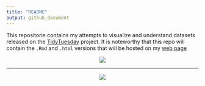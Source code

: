 ```yaml
---
title: "README"
output: github_document
---
```


This repositorie contains my attempts to visualize and understand datasets released on the [TidyTuesday](https://github.com/rfordatascience/tidytuesday) project. It is noteworthy that this repo will contain the `.Rmd` and `.html` versions that will be hosted on my [web page](https://camilogarciabotero.github.io)


<div> 
  <p align="center">
    <a href="https://camilogarciabotero.github.io">
      <img src="img/profile.jpg" class="rounded-circle">
    </a>
  </p>			  
</div>


***

<div> 
  <p align="center">
    <a href="https://www.paypal.me/camilogarciabotero">
      <img src="img/coffe-3.png" />
    </a>
  </p>			  
</div>